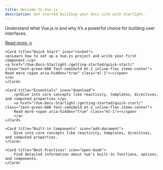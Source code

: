 ```yaml
---
title: Welcome to Vue.js
description: Get started building your docs site with Starlight.
---
```





<CardGrid stagger>
	<Card title="Introduction" icon="pencil">
	<p>
	Understand what Vue.js is and why it’s a powerful choice for building user interfaces.
	</p>
	<a href="/Vue-Docs-Starlight-/getting-started/introduction/" class="text-green-600 font-semibold mt-2 inline-flex items-center">
	Read more <span aria-hidden="true" class="ml-1">→</span>
	</a>
	</Card>

	<Card title="Quick Start" icon="rocket">
	<p>Learn how to set up a Vue.js project and write your first component.</p>
	<a href="/Vue-Docs-Starlight-/getting-started/quick-start/" class="text-green-600 font-semibold mt-2 inline-flex items-center">
	Read more <span aria-hidden="true" class="ml-1">→</span>
	</a>
	</Card>

	<Card title="Essentials" icon="download">
		<p>Dive into core concepts like reactivity, templates, directives, and computed properties.</p>
		<a href="/Vue-Docs-Starlight-/getting-started/quick-start/" class="text-green-600 font-semibold mt-2 inline-flex items-center">
		Read more <span aria-hidden="true" class="ml-1">→</span>
		</a>
	</Card>

	<Card title="Built-in Components" icon="add-document">
		Dive into core concepts like reactivity, templates, directives, and computed properties.
	</Card>

	<Card title="Best Practices" icon="open-book">
		Find detailed information about Vue's built-in functions, options, and components.
	</Card>
</CardGrid>